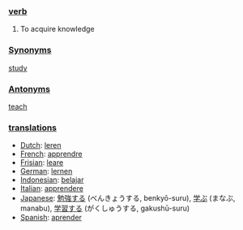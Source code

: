=== [[verb]] ===

#To acquire knowledge

=== [[Synonym]]s ===

[[study]]

=== [[Antonym]]s ===

[[teach]]

=== [[translation]]s ===
*[[Dutch]]: [[leren]]
*[[French]]: [[apprendre]]
*[[Frisian]]: [[leare]]
*[[German]]: [[lernen]]
*[[Indonesian]]: [[ajar|belajar]]
*[[Italian]]: [[apprendere]]
*[[Japanese]]: [[勉強する]] (べんきょうする, benkyō-suru), [[学ぶ]] (まなぶ, manabu), [[学習する]] (がくしゅうする, gakushū-suru)
*[[Spanish]]: [[aprender]]